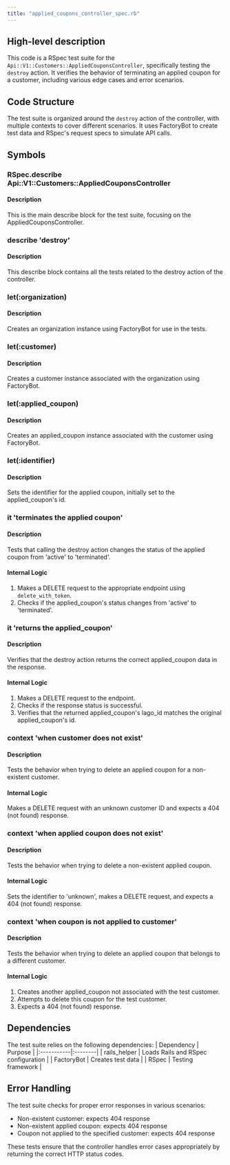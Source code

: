 ```yaml
---
title: "applied_coupons_controller_spec.rb"
---
```


## High-level description
This code is a RSpec test suite for the `Api::V1::Customers::AppliedCouponsController`, specifically testing the `destroy` action. It verifies the behavior of terminating an applied coupon for a customer, including various edge cases and error scenarios.

## Code Structure
The test suite is organized around the `destroy` action of the controller, with multiple contexts to cover different scenarios. It uses FactoryBot to create test data and RSpec's request specs to simulate API calls.

## Symbols

### RSpec.describe Api::V1::Customers::AppliedCouponsController
#### Description
This is the main describe block for the test suite, focusing on the AppliedCouponsController.

### describe 'destroy'
#### Description
This describe block contains all the tests related to the destroy action of the controller.

### let(:organization)
#### Description
Creates an organization instance using FactoryBot for use in the tests.

### let(:customer)
#### Description
Creates a customer instance associated with the organization using FactoryBot.

### let(:applied_coupon)
#### Description
Creates an applied_coupon instance associated with the customer using FactoryBot.

### let(:identifier)
#### Description
Sets the identifier for the applied coupon, initially set to the applied_coupon's id.

### it 'terminates the applied coupon'
#### Description
Tests that calling the destroy action changes the status of the applied coupon from 'active' to 'terminated'.

#### Internal Logic
1. Makes a DELETE request to the appropriate endpoint using `delete_with_token`.
2. Checks if the applied_coupon's status changes from 'active' to 'terminated'.

### it 'returns the applied_coupon'
#### Description
Verifies that the destroy action returns the correct applied_coupon data in the response.

#### Internal Logic
1. Makes a DELETE request to the endpoint.
2. Checks if the response status is successful.
3. Verifies that the returned applied_coupon's lago_id matches the original applied_coupon's id.

### context 'when customer does not exist'
#### Description
Tests the behavior when trying to delete an applied coupon for a non-existent customer.

#### Internal Logic
Makes a DELETE request with an unknown customer ID and expects a 404 (not found) response.

### context 'when applied coupon does not exist'
#### Description
Tests the behavior when trying to delete a non-existent applied coupon.

#### Internal Logic
Sets the identifier to 'unknown', makes a DELETE request, and expects a 404 (not found) response.

### context 'when coupon is not applied to customer'
#### Description
Tests the behavior when trying to delete an applied coupon that belongs to a different customer.

#### Internal Logic
1. Creates another applied_coupon not associated with the test customer.
2. Attempts to delete this coupon for the test customer.
3. Expects a 404 (not found) response.

## Dependencies
The test suite relies on the following dependencies:
| Dependency | Purpose |
|:-----------|:--------|
| rails_helper | Loads Rails and RSpec configuration |
| FactoryBot | Creates test data |
| RSpec | Testing framework |

## Error Handling
The test suite checks for proper error responses in various scenarios:
- Non-existent customer: expects 404 response
- Non-existent applied coupon: expects 404 response
- Coupon not applied to the specified customer: expects 404 response

These tests ensure that the controller handles error cases appropriately by returning the correct HTTP status codes.